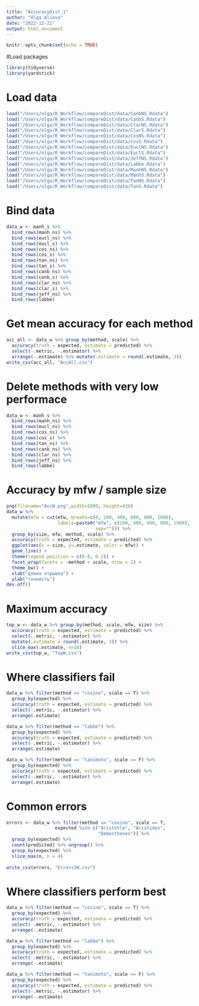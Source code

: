 ```yaml
---
title: "AccuracyDist_1"
author: "Olga Alieva"
date: "2022-12-21"
output: html_document
---
```


```r
knitr::opts_chunk$set(echo = TRUE)
```

#Load packages
```r
library(tidyverse)
library(yardstick)
```

# Load data
```r
load("/Users/olga/R_Workflow/compareDist/data/CanbNS.Rdata")
load("/Users/olga/R_Workflow/compareDist/data/CanbS.Rdata")
load("/Users/olga/R_Workflow/compareDist/data/ClarNS.Rdata")
load("/Users/olga/R_Workflow/compareDist/data/ClarS.Rdata")
load("/Users/olga/R_Workflow/compareDist/data/CosNS.Rdata")
load("/Users/olga/R_Workflow/compareDist/data/CosS.Rdata")
load("/Users/olga/R_Workflow/compareDist/data/EuclNS.Rdata")
load("/Users/olga/R_Workflow/compareDist/data/EuclS.Rdata")
load("/Users/olga/R_Workflow/compareDist/data/JeffNS.Rdata")
load("/Users/olga/R_Workflow/compareDist/data/Labbe.Rdata")
load("/Users/olga/R_Workflow/compareDist/data/ManhNS.Rdata")
load("/Users/olga/R_Workflow/compareDist/data/ManhS.Rdata")
load("/Users/olga/R_Workflow/compareDist/data/TanNS.Rdata")
load("/Users/olga/R_Workflow/compareDist/data/TanS.Rdata")
```

# Bind data
```r
data_w <- manh_s %>% 
  bind_rows(manh_ns) %>% 
  bind_rows(eucl_ns) %>% 
  bind_rows(eucl_s) %>% 
  bind_rows(cos_ns) %>% 
  bind_rows(cos_s) %>% 
  bind_rows(tan_ns) %>% 
  bind_rows(tan_s) %>% 
  bind_rows(canb_ns) %>% 
  bind_rows(canb_s) %>% 
  bind_rows(clar_ns) %>% 
  bind_rows(clar_s) %>% 
  bind_rows(jeff_ns) %>% 
  bind_rows(labbe) 
```

# Get mean accuracy for each method
```r
acc_all <- data_w %>% group_by(method, scale) %>%
  accuracy(truth = expected, estimate = predicted) %>% 
  select(-.metric, -.estimator) %>% 
  arrange(-.estimate) %>% mutate(.estimate = round(.estimate, 3))
write_csv(acc_all, "AccAll.csv")
```

# Delete methods with very low performace
```r
data_w <- manh_s %>% 
  bind_rows(manh_ns) %>% 
  bind_rows(eucl_ns) %>% 
  bind_rows(cos_ns) %>% 
  bind_rows(cos_s) %>% 
  bind_rows(tan_ns) %>% 
  bind_rows(canb_ns) %>% 
  bind_rows(clar_ns) %>% 
  bind_rows(jeff_ns) %>% 
  bind_rows(labbe)
```


# Accuracy by mfw / sample size
```r
png(filename="AccW.png",width=1000, height=436)
data_w %>% 
  mutate(mfw = cut(mfw, breaks=c(0, 200, 400, 600, 800, 1000), 
                   labels=paste0("mfw", c(200, 400, 600, 800, 1000),
                                 sep=""))) %>% 
  group_by(size, mfw, method, scale) %>% 
  accuracy(truth = expected, estimate = predicted) %>% 
  ggplot(aes(x = size, y=.estimate, color = mfw)) +
  geom_line() + 
  theme(legend.position = c(0.8, 0.2)) +
  facet_wrap(facets = ~method + scale, nrow = 2) +
  theme_bw() + 
  xlab("длина отрывка") +
  ylab("точность")
dev.off()
```
# Maximum accuracy 
```r
top_w <- data_w %>% group_by(method, scale, mfw, size) %>% 
  accuracy(truth = expected, estimate = predicted) %>% 
  select(-.metric, -.estimator) %>% 
  mutate(.estimate = round(.estimate, 3)) %>% 
  slice_max(.estimate, n=10)
write_csv(top_w, "TopW.csv")
```

# Where classifiers fail
```r
data_w %>% filter(method == "cosine", scale == T) %>% 
  group_by(expected) %>% 
  accuracy(truth = expected, estimate = predicted) %>% 
  select(-.metric, -.estimator) %>% 
  arrange(.estimate)

data_w %>% filter(method == "labbe") %>% 
  group_by(expected) %>% 
  accuracy(truth = expected, estimate = predicted) %>% 
  select(-.metric, -.estimator) %>% 
  arrange(.estimate)

data_w %>% filter(method == "tanimoto", scale == F) %>% 
  group_by(expected) %>% 
  accuracy(truth = expected, estimate = predicted) %>% 
  select(-.metric, -.estimator) %>% 
  arrange(.estimate)
```

# Common errors
```r
errors <- data_w %>% filter(method == "cosine", scale == T,
                  expected %in% c("Aristotle", "Aristides", 
                                  "Demosthenes")) %>%
  group_by(expected) %>% 
  count(predicted) %>% ungroup() %>% 
  group_by(expected) %>% 
  slice_max(n, n = 4)
  
write_csv(errors, "Errors3W.csv")
```

# Where classifiers perform best
```r
data_w %>% filter(method == "cosine", scale == T) %>% 
  group_by(expected) %>% 
  accuracy(truth = expected, estimate = predicted) %>% 
  select(-.metric, -.estimator) %>% 
  arrange(-.estimate)

data_w %>% filter(method == "labbe") %>% 
  group_by(expected) %>% 
  accuracy(truth = expected, estimate = predicted) %>% 
  select(-.metric, -.estimator) %>% 
  arrange(-.estimate)

data_w %>% filter(method == "tanimoto", scale == F) %>% 
  group_by(expected) %>% 
  accuracy(truth = expected, estimate = predicted) %>% 
  select(-.metric, -.estimator) %>% 
  arrange(-.estimate)
```



